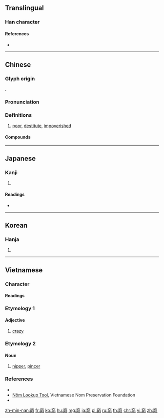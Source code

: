 {{character info/new}}
{{also|穷}}
==Translingual==

===Han character===
{{Han char|rn=116|rad=穴|as=10|sn=15|four=30227|canj=JCHHN}}

====References====
* {{Han ref|kx=0867.100|dkj=25593|hdz=42737.120|uh=7AAE|ud=31406|bh=BD61|bd=48481}}

----

==Chinese==
{{zh-forms|s=穷}}

===Glyph origin===
{{Han etym}}
{{Han compound|身|穹|c1=s|c2=p|t1=body|ls=psc}}.

===Pronunciation===
{{zh-pron
|m=qióng
|c=kung4
|h=pfs=khiùng
|mn=kiông/kêng/khêng/qz:không/tw:khiò
|mn_note=kiông - literary; kêng/khêng/không - vernacular; khiò - 竅 is used in the Mainland
|mn-t=kiong5/gêng5
|mn-t_note=kiong5 - literary; gêng5 - vernacular
|w=3jjion
|mc=y
|oc=y
|ma=y
|cat=a
}}

===Definitions===
{{zh-hanzi}}

# [[poor]], [[destitute]], [[impoverished]]

====Compounds====
{{zh-der|窮兵黷武|窮愁|窮醋大|窮措大|窮當益堅|窮冬|窮而後工|窮乏|窮根|窮根究底|窮骨頭|窮光蛋|窮漢|窮混|窮極無聊|窮極要妙|窮家富路|窮嚼|窮竭|窮盡|窮究|窮開心|窮寇|窮苦|窮匱|窮困|窮忙|窮目|窮年累月|窮僻|窮期|窮人|窮日子|窮山惡水|窮奢極侈|窮奢極欲|窮酸|窮途|窮途潦倒|窮途末路|窮鄉僻壤|窮相|窮小子|窮形盡相|窮凶極惡|窮原竟委|窮源溯流|窮則思變|窮追|窮追猛打|力屈勢窮|受益無窮|力屈道窮|困窮|層出不窮|一窮二白|力屈計窮|乞窮儉相|勢窮力孤|報苦窮兒|孤窮|哭窮途|後患無窮|力蹙勢窮|多言數窮|其味無窮|安富恤窮|其樂無窮|偃蹇困窮|學窮|圖窮匕見|固窮|妙用無窮|人窮智短|山窮水盡|國窮民困|圖窮匕現|回味無窮|報窮制裁|哭窮|命薄相窮|勢窮力竭|勢窮力極|孤窮一身|力大無窮|兵盡矢窮|僻壤窮鄉|人窮志短|其樂不窮|窮年累世|窮髮|窮極|白首窮經|窮愁潦倒|窮神|玄妙無窮|百巧千窮|窮治|無窮|窮冗|理屈事窮|涸轍窮鱗|深山窮谷|窮本極源|窮民|窮年累歲|窮神知化|皓首窮經|無窮盡|窮纖入微|窮身潑命|水盡山窮|窮巷士|窮瘋|窮達有命|梧鼠技窮|窮於應付|窮池之魚|振窮卹貧|窮兵極武|末路窮途|犬馬齒窮|矢盡兵窮|窮鼠齧貓|窮鳥入懷|窮鬼|窮竟|窮通皆命|窮通|窮途落魄|窮迫|窮蹙|窮貴極富|窮裔|窮腮乞臉|窮窘|窮生|窮理盡性|窮理|窮猿投林|窮猿奔林|窮猿失木|窮滴滴|窮源竟委|窮源推本|窮氣|窮極則變|窮根尋葉|窮暴|窮日|窮心劇力|窮形極狀|窮幽極微|窮巷|窮山僻壤|窮寇莫追|窮寇勿追|窮妙極巧|窮天極地|窮大失居|窮坑難滿|窮九|窮不失義|窮凶惡極|永世無窮|有窮|窮工極巧|窮神觀化|探幽窮賾|窮極其妙|研窮|民窮財匱|窮途之哭|振窮恤寡|百巧成窮|技窮|窮凶極虐|盡日窮夜|無盡無窮|理屈詞窮|永永無窮|水窮山盡|格物窮理|窮閻漏屋|窮廝|無窮級數|溯源窮流|窮富極貴|無窮無盡|窮到骨|窮靈盡妙|窮年|窮且益堅|窮棒子|涸轍窮魚|窮追不捨|民窮兵疲|民窮財盡|應對不窮|日暮途窮|窮酸餓醋|探本窮源|探奇窮異|窮日落月|窮泉|詞窮|黷武窮兵|貧窮文化|計窮力盡|途窮日暮|黔驢技窮|阨窮|計窮勢蹙|羅掘俱窮|貧窮|籠中窮鳥|計盡力窮|筆楮難窮|計窮途拙|變化無窮|賑窮濟乏|計窮智短|餘味無窮|詞窮理盡|送窮|計窮|計窮力屈|道盡途窮|辭窮|追本窮源|計窮慮極|計窮力竭|賤貴窮通|詞窮理絕|詞窮理屈|計窮力極}}

----

==Japanese==

===Kanji===
{{ja-kanji|grade=c|rs=穴10}}

# {{defn|lang=ja|sort=穴10}}

====Readings====
* {{ja-readings|goon=[[ぐ]] (gu), [[ぐう]] (gū)|kanon=[[きゅう]] (kyū)|kun=[[きわめる]] (kiwameru), [[きわまる]] (kiwamaru)|nanori=}}

----

==Korean==

===Hanja===
{{ko-hanja|hangeul=궁|eumhun=|rv=gung|mr=kung|y=kwung}}

# {{defn|lang=ko|sort=穴10}}

----

==Vietnamese==

===Character===
{{vi-hantu|[[cùng]], [[khùng]], [[còng]], [[càng]]|rs=穴10}}

====Readings====
{{vi-readings|hanviet=khùng|nom=cùng, khùng, còng, càng|rs=穴10}}

===Etymology 1===

====Adjective====
{{vi-adj|sc=Hani|khùng|rs=穴10}}

# [[crazy]]

===Etymology 2===

====Noun====
{{vi-noun|sc=Hani|càng|rs=穴10}}

# [[nipper]], [[pincer]]

===References===
* {{R:WinVNKey:Lê Sơn Thanh}}
* [http://nomfoundation.org/nom-tools/Nom-Lookup-Tool/Nom-Lookup-Tool Nôm Lookup Tool], Vietnamese Nom Preservation Foundation
* {{R:Nhật dụng thường đàm|2370}}

[[zh-min-nan:窮]]
[[fr:窮]]
[[ko:窮]]
[[hu:窮]]
[[mg:窮]]
[[ja:窮]]
[[pl:窮]]
[[ru:窮]]
[[th:窮]]
[[chr:窮]]
[[vi:窮]]
[[zh:窮]]